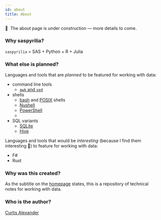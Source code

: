 ```yaml
---
id: about
title: About
---
```


🚧&nbsp;&nbsp;The about page is under construction &mdash; more details to come.

### Why saspyrilia?
`saspyrilia` = SAS + Python + R + Julia

### What else is planned?
Languages and tools that are *planned* to be featured for working with data:
- command line tools
    - [`awk` and `sed`](https://tldp.org/LDP/abs/html/sedawk.html)
- shells
    - [bash](https://tldp.org/LDP/abs/html/) and [POSIX](https://www.grymoire.com/Unix/Sh.html) shells
    - [Nushell](https://www.nushell.sh/)
    - [PowerShell](https://docs.microsoft.com/en-us/powershell/scripting/overview?view=powershell-7)
    - 
- SQL variants
    - [SQLite](https://www.sqlite.org/index.html)
    - [Hive](https://cwiki.apache.org/confluence/display/Hive/LanguageManual)

Languages and tools that would be *interesting* (because I find them interesting 🤔) to feature for working with data:
- F#
- Rust

### Why was this created?
As the subtitle on the [homepage](/) states, this is a repository of technical notes for working with data.

### Who is the author?
[Curtis Alexander](https://github.com/curtisalexander)
